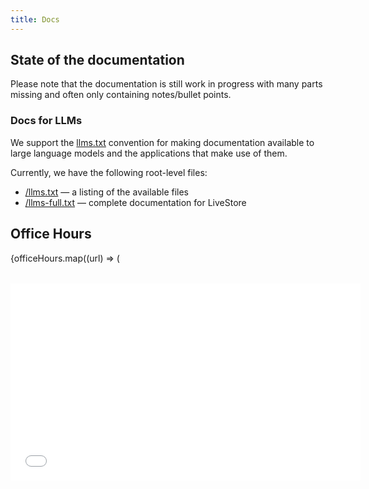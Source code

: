 ```yaml
---
title: Docs
---
```



<CardGrid>
	<LinkCard
		title="Getting Started"
		description="Learn how to get started with LiveStore"
		href="/getting-started/react-web"
	/>
	<LinkCard
		title="Evaluation"
		description="Evaluate LiveStore for your use case"
		href="/evaluation/design-decisions"
	/>
	<LinkCard
		title="Reference"
		description="Reference documentation for LiveStore"
		href="/reference/concepts"
	/>
	<LinkCard
		title="Patterns"
		description="A collection of patterns for using LiveStore in different scenarios"
		href="/patterns/anonymous-user-transition/"
	/>
	<LinkCard
		title="Community"
		description="Community resources for LiveStore"
		href="/misc/community"
	/>
	<LinkCard
		title="Contributing"
		description="Contributing to LiveStore"
		href="/contributing/contributing"
	/>
</CardGrid>

## State of the documentation

Please note that the documentation is still work in progress with many parts missing and often only containing notes/bullet points.

### Docs for LLMs

We support the [llms.txt](https://llmstxt.org/) convention for making documentation available to large language models and the applications that make use of them.

Currently, we have the following root-level files:

- [/llms.txt](/llms.txt) — a listing of the available files
- [/llms-full.txt](/llms-full.txt) — complete documentation for LiveStore

## Office Hours

<div style="display: flex; flex-direction: column; gap: 2rem;">
  {officeHours.map((url) => (
    <iframe
      width="560"
      height="315"
      src={url}
      title="YouTube video player"
      frameborder="0"
      allow="accelerometer; autoplay; clipboard-write; encrypted-media; gyroscope; picture-in-picture"
      allowfullscreen
      style={{ aspectRatio: '16 / 9' }}
    />
  ))}
</div>
